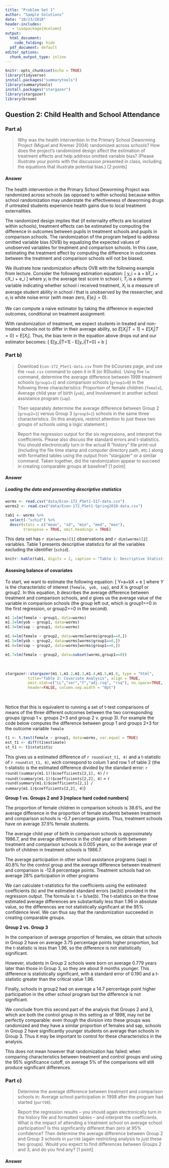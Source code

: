 ```yaml
---
title: "Problem Set 1"
author: "Sample Solutions"
date: "10/23/2018"
header-includes:
   - \usepackage{dcolumn}
output:
  html_document:
    code_folding: hide
  pdf_document: default
editor_options:
  chunk_output_type: inline
---
```


```r
knitr::opts_chunk$set(echo = TRUE)
library(tidyverse)
install.packages("summarytools")
library(summarytools)
install.packages("stargazer")
library(stargazer)
library(broom)
```

## Question 2: Child Health and School Attendance

\section*{2. Child Health and School Attendance}


### Part a)  

>Why was the health intervention in the Primary School Deworming Project (Miguel and Kremer 2004) randomized across schools? How does the project’s randomized design affect the estimation of treatment effects and help address omitted variable bias? (Please illustrate your points with the discussion presented in class, including the equations that illustrate potential bias.) [2 points]


#### Answer  

The health intervention in the Primary School Deworming Project was randomized across schools (as opposed to within schools) because within school randomization may understate the effectiveness of deworming drugs if untreated students experience health gains due to local treatment externalities.  

The randomized design implies that (if externality effects are localized within schools), treatment effects can be estimated by computing the difference in outcomes between pupils in treatment schools and pupils in comparison schools. The randomization of the program helped to address omitted variable bias (OVB) by equalizing the expected values of unobserved variables for treatment and comparison schools. In this case, estimating the treatment effect by computing the difference in outcomes between the treatment and comparison schools will not be biased.

We illustrate how randomization affects OVB with the following example from lecture.  Consider the following estimation equation:
\[
y_i = a + bT_i + cX_i + e_i
\]
where $y_i$ is the average test score in school $i$, $T_i$ is a dummy variable indicating whether school $i$ received treatment, $X_i$ is a measure of average student ability in school $i$ that is unobserved by the researcher, and $e_i$ is white noise error (with mean zero, $E(e_i)=0$).

We can compute a naive estimator by taking the difference in expected outcomes, conditional on treatment assignment:

\begin{align*}
E[y_i|T=1] - E[y_i|T=0] =& E[a + bT_i + cX_i + e_i|T=1] - E[a + bT_i + cX_i + e_i|T=0] \\
=&E[a|T=1] + E[bT_i|T=1] + E[cX_i|T=1] + E[e_i|T=1] \\
&- (E[a|T=0] + E[bT_i|T=0] + E[cX_i|T=0] + E[e_i|T=0]) \\
=& a + b + cE[X_i|T=1] + 0 - a + 0 - cE[X_i|T=0] - 0 &\\
=& b + c\{E[X_i|T=1]  - E[X_i|T=0]\}
\end{align*}

With randomization of treatment, we expect students in treated and non-treated schools not to differ in their average ability, so $E[X_i|T=1] = E[X_i|T=0] = E[X_i]$. Thus, the bias term in the equation above drops out and our estimator becomes:
\[
E[y_i|T=1] - E[y_i|T=0] = b
\]


### Part b)  

> Download `Econ-172_PSet1-data.csv` from the bCourses page, and use the `read.csv` command to open it in R (or RStudio). Using the `lm` command, determine the average difference between 1998 treatment schools (`group1=1`) and comparison schools (`group1=0`) in the following three characteristics: Proportion of female children (`female`), Average child year of birth (`yob`), and Involvement in another school assistance program (`sap`).

>Then separately determine the average difference between Group 2 (`group2=1`) versus Group 3 (`group3=1`) schools in the same three characteristics. (In this analysis, restrict attention to just these two groups of schools using a logic statement.) 

>Report the regression output for the six regressions, and interpret the coefficients. Please also discuss the standard errors and t-statistics. You should electronically turn in the actual R "history" file print-out (including the file time stamp and computer directory path, etc.) along with formatted tables using the output from “stargazer” or a similar command. Taken together, did the randomization appear to succeed in creating comparable groups at baseline? [1 point]


#### Answer

##### Loading the data and presenting descriptive statistics

```r
worms <- read.csv("data/Econ-172_PSet1-S17-data.csv")
worms2 <- read.csv("data/Econ-172_PSet1-Spring2018-data.csv")

tab1 <- worms %>% 
  select(-"schid") %>% 
  descr(stats = c("mean", "sd", "min", "med", "max"), 
        transpose = TRUE, omit.headings = TRUE)
```  

This data set has `r dim(worms)[1]` observations and `r dim(worms)[2]` variables. Table 1 presents descriptive statistics for all the variables excluding the identifier (`schid`).

```r
knitr::kable(tab1, digits = 2, caption = "Table 1: Descriptive Statistics")
```  

#### Assesing balance of covariates  


To start, we want to estimate the following equation:
\[
Y=a+bX + e
\]
where $Y$ is the characteristic of interest (`female, yob, sap`), and $X$ is group1 or group2. In this equation, $b$ describes the average difference between treatment and comparison schools, and $a$ gives us the average value of the variable in comparison schools (the group left out, which is group1==0 in the first regression, or group2==0 in the second). 



```r
m1.1=lm(female ~ group1, data=worms)
m1.2=lm(yob ~ group1, data=worms)
m1.3=lm(sap ~ group1, data=worms)

m1.4=lm(female ~ group2, data=worms[worms$group1==0,])
m1.5=lm(yob ~ group2, data=worms[worms$group1==0,])
m1.6=lm(sap ~ group2, data=worms[worms$group1==0,])

m1.7=lm(female ~ group2, data=subset(worms,group1==0))
```


\
<div align="center">
```r
stargazer::stargazer(m1.1,m1.2,m1.3,m1.4,m1.5,m1.6, type = "html",
          title="Table 2: Covariate Analysis", align = TRUE,
          omit.stat=c("LL","ser","f","adj.rsq", "rsq"), no.space=TRUE,
          header=FALSE, column.sep.width = "0pt")
```  
</div>
\

Notice that this is equivalent to running a set of t-test comparisons of means of the three different outcomes between the two corresponding groups (group 1 v. groups 2+3 and group 2 v. group 3). For example the code below computes the difference between group 1 and groups 2+3 for the outcome variable `female`

```r
t1 <- t.test(female ~ group1, data=worms, var.equal = TRUE)
est_t1 <- diff(t1$estimate)
st_t1 <- t1$statistic 
```

This gives us a estimated difference of `r round(est_t1, 4)` and a t-statistic of `r round(st_t1, 4)`, wich correspond to colum 1 and row 1 of table 2 (the t-statistic is the estimated difference divided by the standard error: `r round((summary(m1.1))$coefficients[2,1], 4)` / `r round((summary(m1.1))$coefficients[2,2], 4)` = `r round(summary(m1.1)$coefficients[2,1] / summary(m1.1)$coefficients[2,2], 4)`)


**Group 1 vs. Groups 2 and 3 [replace hard coded numbers]**

The proportion of female children in comparison schools is 38.6%, and the average difference in the proportion of female students between treatment and comparison schools is –0.7 percentage points. Thus, treatment schools have on average 37.9% female students.  

The average child year of birth in comparison schools is approximately 1986.7, and the average difference in the child year of birth between treatment and comparison schools is 0.005 years, so the average year of birth of children in treatment schools is 1986.7.  

The average participation in other school assistance programs (sap) is 40.8% for the control group and the average difference between treatment and comparison is -12.8 percentage points. Treatment schools had on average 28% participation in other programs

We can calculate t-statistics for the coefficients using the estimated coefficients (b) and the estimated standard errors (se(b)) provided in the regression output.  The formula is: t = b/se(b). The t-statistics on the three estimated average differences are substantially less than 1.96 in absolute value, so the differences are not statistically significant at the 95% confidence level. We can thus say that the randomization succeeded in creating comparable groups.

**Group 2 vs. Group 3**

In the comparison of average proportion of females, we obtain that schools in Group 2 have on average 3.75 percentage points higher proportion, but the t-statistic is less than 1.96, so the difference is not statistically significant.

However, students in Group 2 schools were born on average 0.779 years later than those in Group 3, so they are about 9 months younger. This difference is statistically significant, with a standard error of 0.190 and a t-statistic greater than the critical value 1.96. 

Finally, schools in group2 had on average a 14.7 percentage point higher participation in the other school program but the difference is not significant. 

We conclude from this second part of the analysis that Groups 2 and 3, which are both the control group in this setting as of 1998, may not be perfectly comparable: even though the division into these groups was randomized and they have a similar proportion of females and sap, schools in Group 2 have significantly younger students on average than schools in Group 3. Thus it may be important to control for these characteristics in the analysis. 

This does not mean however that randomization has failed: when comparing characteristics between treatment and control groups and using the 95% significance cutoff, on average 5% of the comparisons will still produce significant differences. 


### Part c)  
>Determine the average difference between treatment and comparison schools in: Average school participation in 1998 after the program had started (`part98`).

>Report the regression results – you should again electronically turn in the history file and formatted tables – and interpret the coefficients. What is the impact of attending a treatment school on average school participation? Is this significantly different than zero at 95% confidence? Then determine the average difference between Group 2 and Group 3 schools in `part98` (again restricting analysis to just these two groups). Would you expect to find differences between Groups 2 and 3, and do you find any? [1 point]

#### Answer 
